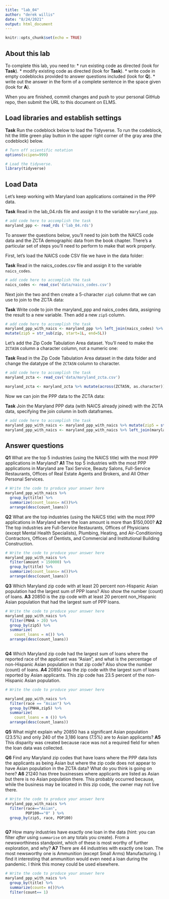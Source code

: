 ```yaml
---
title: "lab_04"
author: "derek willis"
date: "8/24/2021"
output: html_document
---
```


```r
knitr::opts_chunk$set(echo = TRUE)
```

## About this lab

To complete this lab, you need to:
* run existing code as directed (look for **Task**).
* modify existing code as directed (look for **Task**).
* write code in empty codeblocks provided to answer questions included (look for **Q**).
* write out the answer in the form of a complete sentence in the space given (look for **A**).

When you are finished, commit changes and push to your personal GitHub repo, then submit the URL to this document on ELMS.

## Load libraries and establish settings

**Task** Run the codeblock below to load the Tidyverse. To run the codeblock, hit the little green play button in the upper right corner of the gray area (the codeblock) below.

```r
# Turn off scientific notation
options(scipen=999)

# Load the tidyverse.
library(tidyverse)
```

## Load Data

Let's keep working with Maryland loan applications contained in the PPP data.

**Task** Read in the lab_04.rds file and assign it to the variable `maryland_ppp`.

```r
# add code here to accomplish the task
maryland_ppp <- read_rds ('lab_04.rds')
```

To answer the questions below, you'll need to join both the NAICS code data and the ZCTA demographic data from the book chapter. There's a particular set of steps you'll need to perform to make that work properly.

First, let's load the NAICS code CSV file we have in the data folder:

**Task** Read in the naics_codes.csv file and assign it to the variable `naics_codes`.

```r
# add code here to accomplish the task
naics_codes <- read_csv('data/naics_codes.csv')
```

Next join the two and then create a 5-character `zip5` column that we can use to join to the ZCTA data:

**Task** Write code to join the maryland_ppp and naics_codes data, assigning the result to a new variable. Then add a new `zip5` column.

```r
# add code here to accomplish the task
maryland_ppp_with_naics <- maryland_ppp %>% left_join(naics_codes) %>%
mutate(zip5 = str_sub(zip, start=1L, end=5L))
```

Let's add the Zip Code Tabulation Area dataset. You'll need to make the `ZCTA5N` column a character column, not a numeric one:

**Task** Read in the Zip Code Tabulation Area dataset in the data folder and change the datatype of the `ZCTA5N` column to character.

```r
# add code here to accomplish the task
maryland_zcta <- read_csv('data/maryland_zcta.csv') 

maryland_zcta <- maryland_zcta %>% mutate(across(ZCTA5N, as.character))

```

Now we can join the PPP data to the ZCTA data:

**Task** Join the Maryland PPP data (with NAICS already joined) with the ZCTA data, specifying the join column in both dataframes.

```r
# add code here to accomplish the task
maryland_ppp_with_naics <- maryland_ppp_with_naics %>% mutate(zip5 = str_sub(zip, 1, 5))
maryland_ppp_with_naics <- maryland_ppp_with_naics %>% left_join(maryland_zcta, by=c("zip5"="ZCTA5N"))
```

## Answer questions

**Q1** What are the top 5 industries (using the NAICS title) with the most PPP applications in Maryland?
**A1** The top 5 industries with the most PPP applications in Maryland are Taxi Service, Beauty Salons, Full-Service Restaurants, Offices of Real Estate Agents and Brokers, and All Other Personal Services. 

```r
# Write the code to produce your answer here
maryland_ppp_with_naics %>%
  group_by(title) %>%
  summarize(count_loans= n())%>%
  arrange(desc(count_loans))

```

**Q2** What are the top industries (using the NAICS title) with the most PPP applications in Maryland where the loan amount is more than $150,000?
**A2** The top industries are Full-Service Restaurants, Offices of Physicians (except Mental Health Specialists), Plumbing, Heating, and Air-Conditioning Contractors, Offices of Dentists, and Commercial and Institutional Building Construction. 	


```r
# Write the code to produce your answer here
maryland_ppp_with_naics %>%
  filter(amount > 150000) %>%
  group_by(title) %>%
  summarize(count_loans= n())%>%
  arrange(desc(count_loans))

```

**Q3** Which Maryland zip code with at least 20 percent non-Hispanic Asian population had the largest sum of PPP loans? Also show the number (count) of loans.
**A3** 20850 is the zip code with at least 20 percent non_Hispanic Asian population that had the largest sum of PPP loans. 

```r
# Write the code to produce your answer here
maryland_ppp_with_naics %>%
  filter(PNHA > 20) %>%
  group_by(zip5) %>%
  summarize(
    count_loans = n()) %>%
  arrange(desc(count_loans))
  

```

**Q4** Which Maryland zip code had the largest sum of loans where the reported race of the applicant was "Asian", and what is the percentage of non-Hispanic Asian population in that zip code? Also show the number (count) of loans.
**A4** 20850 was the zip code with the largest sum of loans reported by Asian applicants. This zip code has 23.5 percent of the non-Hispanic Asian population. 

```r
# Write the code to produce your answer here

maryland_ppp_with_naics %>%
  filter(race == "Asian") %>%
  group_by(PNHA,zip5) %>%
  summarize(
    count_loans = n ()) %>%
  arrange(desc(count_loans))


```

**Q5** What might explain why 20850 has a significant Asian population (23.5%) and only 240 of the 3,186 loans (7.5%) are to Asian applicants?
**A5** This disparity was created because race was not a required field for when the loan data was collected. 


**Q6** Find any Maryland zip codes that have loans where the PPP data lists the applicants as being Asian but where the zip code does not appear to have Asian population in the ZCTA data? What do you think is going on here?
**A6** 21240 has three businesses where applicants are listed as Asian but there is no Asian population there. This probably occurred because, while the business may be located in this zip code, the owner may not live there. 

```r
# Write the code to produce your answer here
maryland_ppp_with_naics %>%
  filter(race=="Asian",
         POP100=="0" ) %>%
  group_by(zip5, race, POP100)
  
```

**Q7** How many industries have exactly one loan in the data (hint: you can filter _after_ using `summarise` on any totals you create). From a newsworthiness standpoint, which of these is most worthy of further exploration, and why?
**A7** There are 44 industries with exactly one loan. The most newsworthy one is Ammunition (except Small Arms) Manufacturing. I find it interesting that ammunition would even need a loan during the pandemic. I think this money could be used elsewhere. 

```r
# Write the code to produce your answer here
maryland_ppp_with_naics %>%
  group_by(title) %>%
  summarize(count= n())%>%
  filter(count== 1)
```
